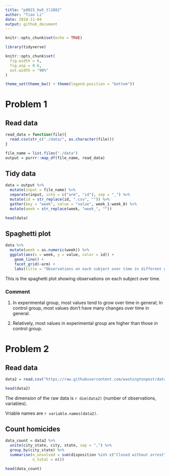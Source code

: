 ```yaml
---
title: "p8015_hw5_tl2882"
author: "Tian Li"
date: 2018-11-04
output: github_document
---
```



```r
knitr::opts_chunk$set(echo = TRUE)

library(tidyverse)

knitr::opts_chunk$set(
  fig.width = 6,
  fig.asp = 0.6,
  out.width = "90%"
)

theme_set(theme_bw() + theme(legend.position = "bottom"))
```

# Problem 1

## Read data
```r
read_data = function(file){
  read.csv(str_c("./data/", as.character(file)))
}

file_name = list.files("./data")
output = purrr::map_df(file_name, read_data)
```

## Tidy data
```r
data = output %>%
  mutate(input = file_name) %>% 
  separate(input, into = c("arm", "id"), sep = "_") %>% 
  mutate(id = str_replace(id, ".csv", "")) %>% 
  gather(key = "week", value = "value", week_1:week_8) %>% 
  mutate(week = str_replace(week, "week_", ""))

head(data)
```

## Spaghetti plot
```r
data %>%
  mutate(week = as.numeric(week)) %>% 
  ggplot(aes(x = week, y = value, color = id)) +
    geom_line() +
    facet_grid(~arm) + 
    labs(title = "Observations on each subject over time in different groups")
```

This is the spaghetti plot showing observations on each subject over time.

### Comment
1. In experimental group, most values tend to grow over time in general; In control group, most values don't have many changes over time in general.

2. Relatively, most values in experimental group are higher than those in control group.

# Problem 2

## Read data
```r
data2 = read.csv("https://raw.githubusercontent.com/washingtonpost/data-homicides/master/homicide-data.csv")

head(data2)
```
The dimension of the raw data is ```r dim(data2)``` (number of observations, variables).

Vriable names are ```r variable.names(data2)```.

## Count homicides
```r
data_count = data2 %>% 
  unite(city_state, city, state, sep = ",") %>% 
  group_by(city_state) %>% 
  summarise(n_unsolved = sum(disposition %in% c("Closed without arrest", "Open/No arrest")),
            n_total = n())

head(data_count)
```



